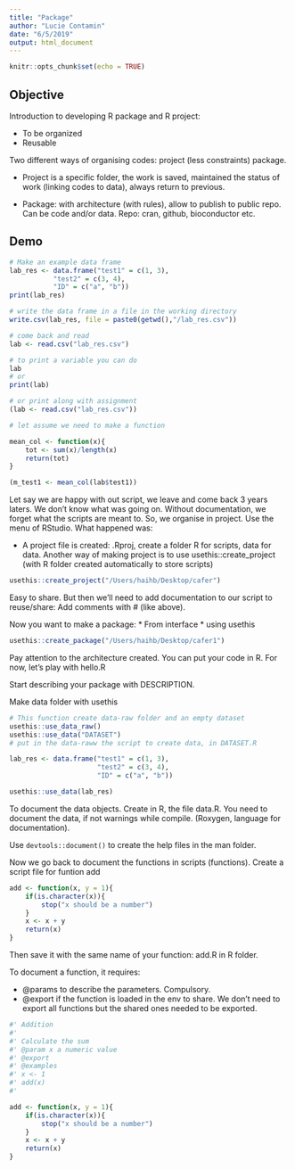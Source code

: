 ```yaml
---
title: "Package"
author: "Lucie Contamin"
date: "6/5/2019"
output: html_document
---
```


```r
knitr::opts_chunk$set(echo = TRUE)
```

## Objective
Introduction to developing R package and R project:

* To be organized
* Reusable

Two different ways of organising codes: project (less constraints) package. 

* Project is a specific folder, the work is saved, maintained the status of work (linking codes to data), always return to previous.

* Package: with architecture (with rules), allow to publish to public repo. Can be code and/or data.
Repo: cran, github, bioconductor etc.

## Demo


```r
# Make an example data frame
lab_res <- data.frame("test1" = c(1, 3),
           "test2" = c(3, 4),
           "ID" = c("a", "b"))
print(lab_res)

# write the data frame in a file in the working directory
write.csv(lab_res, file = paste0(getwd(),"/lab_res.csv"))

# come back and read
lab <- read.csv("lab_res.csv")

# to print a variable you can do
lab
# or
print(lab)

# or print along with assignment
(lab <- read.csv("lab_res.csv"))

# let assume we need to make a function

mean_col <- function(x){
    tot <- sum(x)/length(x)
    return(tot)
}

(m_test1 <- mean_col(lab$test1))

```

Let say we are happy with out script, we leave and come back 3 years laters. We don't know what was going on. Without documentation, we forget what the scripts are meant to. So, we organise in project.
Use the menu of RStudio. What happened was:

* A project file is created: .Rproj, create a folder R for scripts, data for data. 
Another way of making project is to use usethis::create_project (with R folder created automatically to store scripts)

```r
usethis::create_project("/Users/haihb/Desktop/cafer")
```
Easy to share. But then we'll need to add documentation to our script to reuse/share: Add comments with # (like above).

Now you want to make a package:
* From interface
* using usethis
```r
usethis::create_package("/Users/haihb/Desktop/cafer1")
```

Pay attention to the architecture created. You can put your code in R. For now, let's play with hello.R

Start describing your package with DESCRIPTION. 

Make data folder with usethis

```r
# This function create data-raw folder and an empty dataset
usethis::use_data_raw()
usethis::use_data("DATASET")
# put in the data-raww the script to create data, in DATASET.R

lab_res <- data.frame("test1" = c(1, 3),
                      "test2" = c(3, 4),
                      "ID" = c("a", "b"))

usethis::use_data(lab_res)

```

To document the data objects. Create in R, the file data.R. You need to document the data, if not warnings while compile. (Roxygen, language for documentation).

Use `devtools::document()` to create the help files in the man folder.

Now we go back to document the functions in scripts (functions). Create a script file for funtion add

```r
add <- function(x, y = 1){
    if(is.character(x)){
        stop("x should be a number")
    }
    x <- x + y
    return(x)
}
```

Then save it with the same name of your function: add.R in R folder. 

To document a function, it requires:

* @params to describe the parameters. Compulsory.
* @export if the function is loaded in the env to share. We don't need to export all functions but the shared ones needed to be exported.

```r

#' Addition
#' 
#' Calculate the sum
#' @param x a numeric value
#' @export
#' @examples
#' x <- 1
#' add(x)
#'

add <- function(x, y = 1){
    if(is.character(x)){
        stop("x should be a number")
    }
    x <- x + y
    return(x)
}

```

